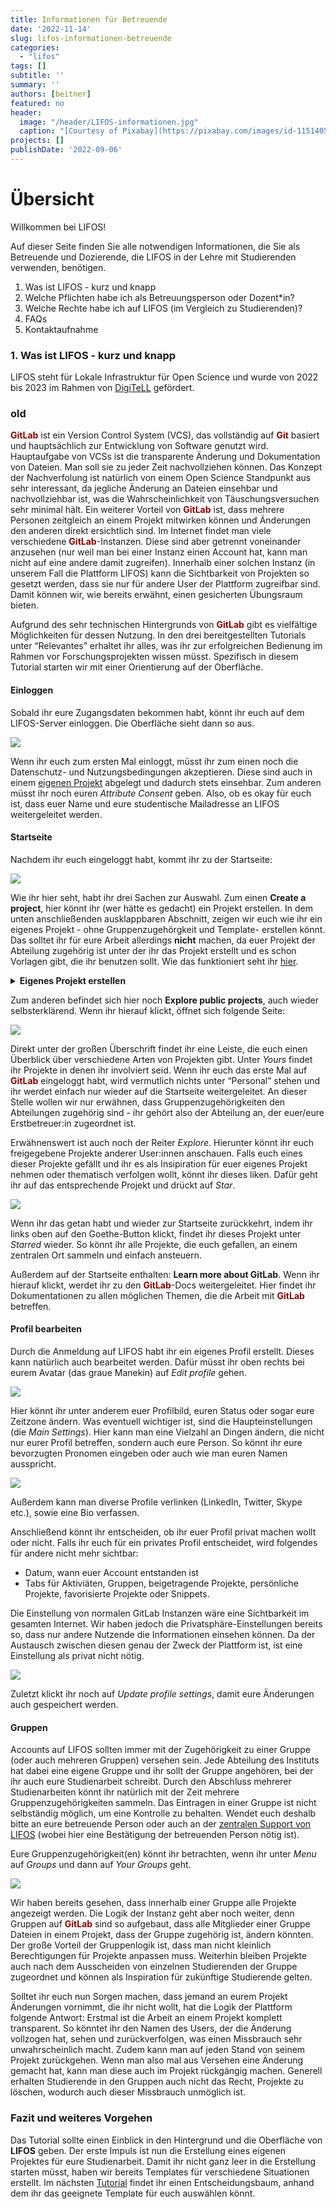```yaml
---
title: Informationen für Betreuende 
date: '2022-11-14'
slug: lifos-informationen-betreuende
categories:
  - "lifos"
tags: []
subtitle: ''
summary: ''
authors: [beitner]   
featured: no
header:
  image: "/header/LIFOS-informationen.jpg" 
  caption: "[Courtesy of Pixabay](https://pixabay.com/images/id-1151405/)"
projects: []
publishDate: '2022-09-06'  
--- 
```

   
# Übersicht

Willkommen bei LIFOS! 

Auf dieser Seite finden Sie alle notwendigen Informationen, die Sie als Betreuende und Dozierende, die LIFOS in der Lehre mit Studierenden verwenden, benötigen. 

1. Was ist LIFOS - kurz und knapp
2. Welche Pflichten habe ich als Betreuungsperson oder Dozent*in?
3. Welche Rechte habe ich auf LIFOS (im Vergleich zu Studierenden)?
4. FAQs
5. Kontaktaufnahme


### 1. Was ist LIFOS - kurz und knapp

LIFOS steht für Lokale Infrastruktur für Open Science und wurde von 2022 bis 2023 im Rahmen von [DigiTeLL](https://www.uni-frankfurt.de/106206707/Projekt_DigiTeLL) gefördert.







### old

<span style="color: darkred;">**GitLab**</span> ist ein Version Control System (VCS), das vollständig auf <span style="color: darkred;">**Git**</span> basiert und hauptsächlich zur Entwicklung von Software genutzt wird. Hauptaufgabe von VCSs ist die transparente Änderung und Dokumentation von Dateien. Man soll sie zu jeder Zeit nachvollziehen können. Das Konzept der Nachverfolung ist natürlich von einem Open Science Standpunkt aus sehr interessant, da jegliche Änderung an Dateien einsehbar und nachvollziehbar ist, was die Wahrscheinlichkeit von Täuschungsversuchen sehr minimal hält. Ein weiterer Vorteil von <span style="color: darkred;">**GitLab**</span> ist, dass mehrere Personen zeitgleich an einem Projekt mitwirken können und Änderungen den anderen direkt ersichtlich sind. Im Internet findet man viele verschiedene <span style="color: darkred;">**GitLab**</span>-Instanzen. Diese sind aber getrennt voneinander anzusehen (nur weil man bei einer Instanz einen Account hat, kann man nicht auf eine andere damit zugreifen). Innerhalb einer solchen Instanz (in unserem Fall die Plattform LIFOS) kann die Sichtbarkeit von Projekten so gesetzt werden, dass sie nur für andere User der Plattform zugreifbar sind. Damit können wir, wie bereits erwähnt, einen gesicherten Übungsraum bieten. 

Aufgrund des sehr technischen Hintergrunds von <span style="color: darkred;">**GitLab**</span> gibt es vielfältige Möglichkeiten für dessen Nutzung. In den drei bereitgestellten Tutorials unter "Relevantes" erhaltet ihr alles, was ihr zur erfolgreichen Bedienung im Rahmen vor Forschungsprojekten wissen müsst. Spezifisch in diesem Tutorial starten wir mit einer Orientierung auf der Oberfläche.

#### Einloggen

Sobald ihr eure Zugangsdaten bekommen habt, könnt ihr euch auf dem LIFOS-Server einloggen. Die Oberfläche sieht dann so aus.

![](/post/gitlaborientierung_Einloggen2.png)
 
Wenn ihr euch zum ersten Mal einloggt, müsst ihr zum einen noch die Datenschutz- und Nutzungsbedingungen akzeptieren. Diese sind auch in einem [eigenen Projekt](https://lifos.uni-frankfurt.de/root/guidelines/-/tree/main) abgelegt und dadurch stets einsehbar. Zum anderen müsst ihr noch euren *Attribute Consent* geben. Also, ob es okay für euch ist, dass euer Name und eure studentische Mailadresse an LIFOS weitergeleitet werden. 

#### Startseite

Nachdem ihr euch eingeloggt habt, kommt ihr zu der Startseite: 

![](/post/gitlaborientierung_projectsstartsite2.png)

Wie ihr hier seht, habt ihr drei Sachen zur Auswahl. Zum einen **Create a project**, hier könnt ihr (wer hätte es gedacht) ein Projekt erstellen. In dem unten anschließenden ausklappbaren Abschnitt, zeigen wir euch wie ihr ein eigenes Projekt - ohne Gruppenzugehörgkeit und Template- erstellen könnt. Das solltet ihr für eure Arbeit allerdings **nicht** machen, da euer Projekt der Abteilung zugehörig ist unter der ihr das Projekt erstellt und es schon Vorlagen gibt, die ihr benutzen sollt. Wie das funktioniert seht ihr [hier](https://pandar.netlify.app/post/lifos-eigenesprojekt/). 

<details><summary> **Eigenes Projekt erstellen** </summary>

Um ein eigenes Projekt zu erstellen, geht ihr auf der LIFOS-Startseite rechts auf **New project**.

![](/post/gitlaborientierung_newproject.png)

Anschließend öffnet sich eine Seite auf der ihr 4 Möglichkeiten vorfindet: 

![](/post/gitlaborientierung_newprojectoptions2.png)  

Um ein komplett eigenes Projekt zu erstellen, wählt ihr *Create Blank Project*.
Hier gebt ihr dem Projekt einen Namen und stellt das Visibility-Level ein (*internal*). 

Bei der Project-URL ordnet ihr das Projekt euch selbst zu, indem ihr einfach euren Usernamen auswählt. Dann braucht ihr noch ein Project Slug, welches am besten eurem Projektnamen ähneln sollte, da ihr das Projekt so am besten wiederfindet. 

![](/post/gitlaborientierung_newblankproject.png) 
Am Ende klickt ihr auf *Create Project* und ihr habt ein eigenes Projekt erstellt - ohne Gruppenzugehörigkeit oder Vorlage. 

</details>

Zum anderen befindet sich hier noch **Explore public projects**, auch wieder selbsterklärend. Wenn ihr hierauf klickt, öffnet sich folgende Seite: 

![](/post/gitlaborientierung_ExplorePublicProjects.png)

Direkt unter der großen Überschrift findet ihr eine Leiste, die euch einen Überblick über verschiedene Arten von Projekten gibt. Unter *Yours* findet ihr Projekte in denen ihr involviert seid. Wenn ihr euch das erste Mal auf <span style="color: darkred;">**GitLab**</span> eingeloggt habt, wird vermutlich nichts unter "Personal" stehen und ihr werdet einfach nur wieder auf die Startseite weitergeleitet.
An dieser Stelle wollen wir nur erwähnen, dass Gruppenzugehörigkeiten den Abteilungen zugehörig sind - ihr gehört also der Abteilung an, der euer/eure Erstbetreuer:in zugeordnet ist.

Erwähnenswert ist auch noch der Reiter *Explore*. Hierunter könnt ihr euch freigegebene Projekte anderer User:innen anschauen. Falls euch eines dieser Projekte gefällt und ihr es als Insipiration für euer eigenes Projekt nehmen oder thematisch verfolgen wollt, könnt ihr dieses liken. Dafür geht ihr auf das entsprechende Projekt und drückt auf *Star*. 

![](/post/gitlaborientierung_Star.png)

Wenn ihr das getan habt und wieder zur Startseite zurückkehrt, indem ihr links oben auf den Goethe-Button klickt, findet ihr dieses Projekt unter *Starred* wieder. So könnt ihr alle Projekte, die euch gefallen, an einem zentralen Ort sammeln und einfach ansteuern. 

Außerdem auf der Startseite enthalten: **Learn more about GitLab**. Wenn ihr hierauf klickt, werdet ihr zu den <span style="color: darkred;">**GitLab**</span>-Docs weitergeleitet. Hier findet ihr Dokumentationen zu allen möglichen Themen, die die Arbeit mit <span style="color: darkred;">**GitLab**</span> betreffen. 

#### Profil bearbeiten

Durch die Anmeldung auf LIFOS habt ihr ein eigenes Profil erstellt. Dieses kann natürlich auch bearbeitet werden. Dafür müsst ihr oben rechts bei eurem Avatar (das graue Manekin) auf *Edit profile* gehen.  

![](/post/gitlaborientierung_avatar.png)

Hier könnt ihr unter anderem euer Profilbild, euren Status oder sogar eure Zeitzone ändern. Was eventuell wichtiger ist, sind die Haupteinstellungen (die *Main Settings*). Hier kann man eine Vielzahl an Dingen ändern, die nicht nur eurer Profil betreffen, sondern auch eure Person. So könnt ihr eure bevorzugten Pronomen eingeben oder auch wie man euren Namen ausspricht. 

![](/post/gitlaborientierung_MainSettings.png)

Außerdem kann man diverse Profile verlinken (LinkedIn, Twitter, Skype etc.), sowie eine Bio verfassen. 

Anschließend könnt ihr entscheiden, ob ihr euer Profil privat machen wollt oder nicht. Falls ihr euch für ein privates Profil entscheidet, wird folgendes für andere nicht mehr sichtbar: 

- Datum, wann euer Account entstanden ist
- Tabs für Aktiviäten, Gruppen, beigetragende Projekte, persönliche Projekte, favorisierte Projekte oder Snippets. 

Die Einstellung von normalen GitLab Instanzen wäre eine Sichtbarkeit im gesamten Internet. Wir haben jedoch die Privatsphäre-Einstellungen bereits so, dass nur andere Nutzende die Informationen einsehen können. Da der Austausch zwischen diesen genau der Zweck der Plattform ist, ist eine Einstellung als privat nicht nötig.

![](/post/gitlaborientierung_privateSettings.png)

Zuletzt klickt ihr noch auf *Update profile settings*, damit eure Änderungen auch gespeichert werden. 

#### Gruppen

Accounts auf LIFOS sollten immer mit der Zugehörigkeit zu einer Gruppe (oder auch mehreren Gruppen) versehen sein. Jede Abteilung des Instituts hat dabei eine eigene Gruppe und ihr sollt der Gruppe angehören, bei der ihr auch eure Studienarbeit schreibt. Durch den Abschluss mehrerer Studienarbeiten könnt ihr natürlich mit der Zeit mehrere Gruppenzugehörigkeiten sammeln. Das Eintragen in einer Gruppe ist nicht selbständig möglich, um eine Kontrolle zu behalten. Wendet euch deshalb bitte an eure betreuende Person oder auch an der [zentralen Support von LIFOS](mailto:lifos@uni-frankurt.de) (wobei hier eine Bestätigung der betreuenden Person nötig ist).

Eure Gruppenzugehörigkeit(en) könnt ihr betrachten, wenn ihr unter *Menu* auf *Groups* und dann auf *Your Groups* geht.

![](/post/gitlaborientierung_yourgroups.png)

Wir haben bereits gesehen, dass innerhalb einer Gruppe alle Projekte angezeigt werden. Die Logik der Instanz geht aber noch weiter, denn Gruppen auf <span style="color: darkred;">**GitLab**</span> sind so aufgebaut, dass alle Mitglieder einer Gruppe Dateien in einem Projekt, dass der Gruppe zugehörig ist, ändern könnten. Der große Vorteil der Gruppenlogik ist, dass man nicht kleinlich Berechtigungen für Projekte anpassen muss. Weiterhin bleiben Projekte auch nach dem Ausscheiden von einzelnen Studierenden der Gruppe zugeordnet und können als Inspiration für zukünftige Studierende gelten. 

Solltet ihr euch nun Sorgen machen, dass jemand an eurem Projekt Änderungen vornimmt, die ihr nicht wollt, hat die Logik der Plattform folgende Antwort: Erstmal ist die Arbeit an einem Projekt komplett transparent. So könntet ihr den Namen des Users, der die Änderung vollzogen hat, sehen und zurückverfolgen, was einen Missbrauch sehr unwahrscheinlich macht. Zudem kann man auf jeden Stand von seinem Projekt zurückgehen. Wenn man also mal aus Versehen eine Änderung gemacht hat, kann man diese auch im Projekt rückgängig machen. Generell erhalten Studierende in den Gruppen auch nicht das Recht, Projekte zu löschen, wodurch auch dieser Missbrauch unmöglich ist. 

### Fazit und weiteres Vorgehen   

Das Tutorial sollte einen Einblick in den Hintergrund und die Oberfläche von **LIFOS** geben. Der erste Impuls ist nun die Erstellung eines eigenen Projektes für eure Studienarbeit. Damit ihr nicht ganz leer in die Erstellung starten müsst, haben wir bereits Templates für verschiedene Situationen erstellt. Im nächsten [Tutorial](#) findet ihr einen Entscheidungsbaum, anhand dem ihr das geeignete Template für euch auswählen könnt. 

